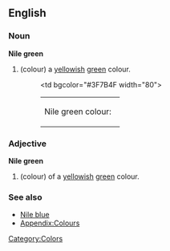 ==English==

===Noun===
'''Nile green'''
#(colour) a [[yellow]]ish [[green]] colour.
#:<table><tr><td>Nile green colour: &nbsp;</td><td bgcolor="#3F7B4F width="80">&nbsp; </td></tr></table>

===Adjective===
'''Nile green'''
#(colour) of a [[yellow]]ish [[green]] colour.

===See also===
*[[Nile blue]]
*[[Wiktionary_Appendix:Colours|Appendix:Colours]]

[[Category:Colors]]